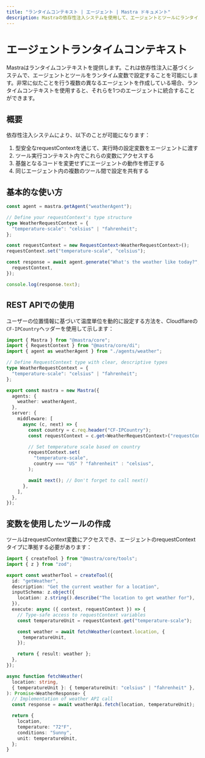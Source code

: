 ```yaml
---
title: "ランタイムコンテキスト | エージェント | Mastra ドキュメント"
description: Mastraの依存性注入システムを使用して、エージェントとツールにランタイム設定を提供する方法を学びます。
---
```


# エージェントランタイムコンテキスト

Mastraはランタイムコンテキストを提供します。これは依存性注入に基づくシステムで、エージェントとツールをランタイム変数で設定することを可能にします。非常に似たことを行う複数の異なるエージェントを作成している場合、ランタイムコンテキストを使用すると、それらを1つのエージェントに統合することができます。

## 概要

依存性注入システムにより、以下のことが可能になります：

1. 型安全なrequestContextを通じて、実行時の設定変数をエージェントに渡す
2. ツール実行コンテキスト内でこれらの変数にアクセスする
3. 基盤となるコードを変更せずにエージェントの動作を修正する
4. 同じエージェント内の複数のツール間で設定を共有する

## 基本的な使い方

```typescript
const agent = mastra.getAgent("weatherAgent");

// Define your requestContext's type structure
type WeatherRequestContext = {
  "temperature-scale": "celsius" | "fahrenheit";
};

const requestContext = new RequestContext<WeatherRequestContext>();
requestContext.set("temperature-scale", "celsius");

const response = await agent.generate("What's the weather like today?", {
  requestContext,
});

console.log(response.text);
```

## REST APIでの使用

ユーザーの位置情報に基づいて温度単位を動的に設定する方法を、Cloudflareの`CF-IPCountry`ヘッダーを使用して示します：

```typescript filename="src/index.ts"
import { Mastra } from "@mastra/core";
import { RequestContext } from "@mastra/core/di";
import { agent as weatherAgent } from "./agents/weather";

// Define RequestContext type with clear, descriptive types
type WeatherRequestContext = {
  "temperature-scale": "celsius" | "fahrenheit";
};

export const mastra = new Mastra({
  agents: {
    weather: weatherAgent,
  },
  server: {
    middleware: [
      async (c, next) => {
        const country = c.req.header("CF-IPCountry");
        const requestContext = c.get<WeatherRequestContext>("requestContext");

        // Set temperature scale based on country
        requestContext.set(
          "temperature-scale",
          country === "US" ? "fahrenheit" : "celsius",
        );

        await next(); // Don't forget to call next()
      },
    ],
  },
});
```

## 変数を使用したツールの作成

ツールはrequestContext変数にアクセスでき、エージェントのrequestContextタイプに準拠する必要があります：

```typescript
import { createTool } from "@mastra/core/tools";
import { z } from "zod";

export const weatherTool = createTool({
  id: "getWeather",
  description: "Get the current weather for a location",
  inputSchema: z.object({
    location: z.string().describe("The location to get weather for"),
  }),
  execute: async ({ context, requestContext }) => {
    // Type-safe access to requestContext variables
    const temperatureUnit = requestContext.get("temperature-scale");

    const weather = await fetchWeather(context.location, {
      temperatureUnit,
    });

    return { result: weather };
  },
});

async function fetchWeather(
  location: string,
  { temperatureUnit }: { temperatureUnit: "celsius" | "fahrenheit" },
): Promise<WeatherResponse> {
  // Implementation of weather API call
  const response = await weatherApi.fetch(location, temperatureUnit);

  return {
    location,
    temperature: "72°F",
    conditions: "Sunny",
    unit: temperatureUnit,
  };
}
```
